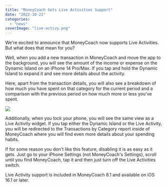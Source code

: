 ```yaml
---
title: "MoneyCoach Gets Live Activities Support"
date: "2022-10-21"
categories: 
  - "news"
coverImage: "live-activy.png"
---
```


We're excited to announce that MoneyCoach now supports Live Activities. But what does that mean for you?

Well, when you add a new transaction in MoneyCoach and move the app to the background, you will see the amount of the income or expense on the Dynamic Island on an iPhone 14 Pro/Max. If you tap and hold the Dynamic Island to expand it and see more details about the activity.

Here, apart from the transaction details, you will also see a breakdown of how much you have spent on that category for the current period and a comparison with the previous period on how much more or less you've spent.

![](/images/blog-images/dynamic-island.jpg)

Additionally, when you lock your phone, you will see the same view as a Live Activity widget. If you tap either the Dynamic Island or the Live Activity, you will be redirected to the Transactions by Category report inside of MoneyCoach where you will find even more details about your spending habits.

If for some reason you don't like this feature, disabling it is as easy as it gets. Just go to your iPhone Settings (not MoneyCoach's Settings), scroll until you find MoneyCoach, tap it and then just turn off the Live Activities switch.

Live Activity support is included in MoneyCoach 8.1 and available on iOS 16.1 or later.